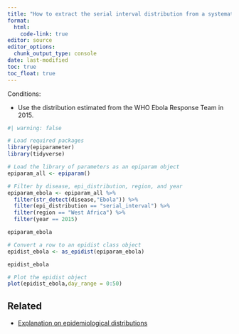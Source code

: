 ```yaml
---
title: "How to extract the serial interval distribution from a systematic review?"
format: 
  html:
    code-link: true
editor: source
editor_options: 
  chunk_output_type: console
date: last-modified
toc: true
toc_float: true
---
```


Conditions:

- Use the distribution estimated from the WHO Ebola Response Team in 2015.

```r
#| warning: false

# Load required packages
library(epiparameter)
library(tidyverse)

# Load the library of parameters as an epiparam object
epiparam_all <- epiparam()

# Filter by disease, epi_distribution, region, and year
epiparam_ebola <- epiparam_all %>% 
  filter(str_detect(disease,"Ebola")) %>% 
  filter(epi_distribution == "serial_interval") %>% 
  filter(region == "West Africa") %>% 
  filter(year == 2015)

epiparam_ebola

# Convert a row to an epidist class object
epidist_ebola <- as_epidist(epiparam_ebola)

epidist_ebola

# Plot the epidist object
plot(epidist_ebola,day_range = 0:50)
```

## Related

- [Explanation on epidemiological distributions](https://www.reconlearn.org/slides/outbreak-statistics/outbreak-statistics.html#14)
